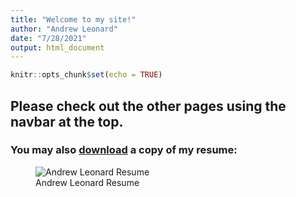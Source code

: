 ```yaml
---
title: "Welcome to my site!"
author: "Andrew Leonard"
date: "7/28/2021"
output: html_document
---
```


```r
knitr::opts_chunk$set(echo = TRUE)
```

## Please check out the other pages using the navbar at the top.  

### You may also <b>[download](Img/Resume - Andrew Leonard.pdf)</b> a copy of my resume:
![Andrew Leonard Resume](Img/Resume - Andrew Leonard.png)